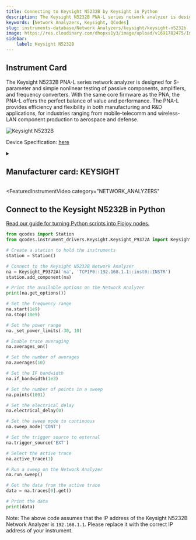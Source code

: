 ```yaml
---
title: Connecting to Keysight N5232B by Keysight in Python
description: The Keysight N5232B PNA-L series network analyzer is designed for S-parameter and simple nonlinear testing of passive components, amplifiers, and frequency converters. With the same core firmware as the PNA, the PNA-L offers the perfect balance of value and performance. The PNA-L provides efficiency and flexibility in both manufacturing and R&D applications, for industries ranging from mobile-telecomm and wireless-LAN component production to aerospace and defense.
keywords: [Network Analyzers, Keysight, QCodes] 
slug: instruments-database/Network Analyzers/keysight/keysight-n5232b 
image: https://res.cloudinary.com/dhopxs1y3/image/upload/v1691782475/Instruments/Network%20Analyzer/Keysight-N5232B/Keysight-N5232B.jpg
sidebar:
    label: Keysight N5232B 
---
```



## Instrument Card

The Keysight N5232B PNA-L series network analyzer is designed for S-parameter and simple nonlinear testing of passive components, amplifiers, and frequency converters. With the same core firmware as the PNA, the PNA-L offers the perfect balance of value and performance. The PNA-L provides efficiency and flexibility in both manufacturing and R&D applications, for industries ranging from mobile-telecomm and wireless-LAN component production to aerospace and defense. 

![Keysight N5232B](https://res.cloudinary.com/dhopxs1y3/image/upload/v1691782475/Instruments/Network%20Analyzer/Keysight-N5232B/Keysight-N5232B.jpg)

Device Specification: [here](https://www.keysight.com/us/en/assets/9018-04392/technical-specifications/9018-04392.pdf)

<details style={{ marginTop: "15px"}}>
<summary><h2 style={{display:'inline'}}>Manufacturer card: KEYSIGHT</h2></summary>

![KEYSIGHT](https://res.cloudinary.com/dhopxs1y3/image/upload/v1692125973/Instruments/Vendor%20Logos/Keysight.png)

Keysight Technologies, or Keysight, is an American company that manufactures electronics test and measurement equipment and software

- Headquarters: USA
- Yearly Revenue (millions, USD): 5420
- Vendor Website: [here](https://www.keysight.com/us/en/home.html)

</details>


<FeaturedInstrumentVideo
  category="NETWORK_ANALYZERS"
></FeaturedInstrumentVideo>

## Connect to the Keysight N5232B in Python

[Read our guide for turning Python scripts into Flojoy nodes.](https://docs.flojoy.ai/contribution/blocks/custom-flojoy-block/)



<Tabs>
<TabItem value="Flojoy" label="Flojoy" className="flojoy-instrument-tabs">

<SectionsCard category="NETWORK_ANALYZERS" manufacturer="Keysight"></SectionsCard>

</TabItem>
<TabItem value="QCodes" label="QCodes">

```python
from qcodes import Station
from qcodes.instrument_drivers.Keysight.Keysight_P9372A import Keysight_P9372A

# Create a station to hold the instruments
station = Station()

# Connect to the Keysight N5232B Network Analyzer
na = Keysight_P9372A('na', 'TCPIP0::192.168.1.1::inst0::INSTR')
station.add_component(na)

# Print the available options on the Network Analyzer
print(na.get_options())

# Set the frequency range
na.start(1e9)
na.stop(10e9)

# Set the power range
na._set_power_limits(-30, 10)

# Enable trace averaging
na.averages_on()

# Set the number of averages
na.averages(10)

# Set the IF bandwidth
na.if_bandwidth(1e3)

# Set the number of points in a sweep
na.points(1001)

# Set the electrical delay
na.electrical_delay(0)

# Set the sweep mode to continuous
na.sweep_mode('CONT')

# Set the trigger source to external
na.trigger_source('EXT')

# Select the active trace
na.active_trace(1)

# Run a sweep on the Network Analyzer
na.run_sweep()

# Get the data from the active trace
data = na.traces[0].get()

# Print the data
print(data)
```

Note: The above code assumes that the IP address of the Keysight N5232B Network Analyzer is `192.168.1.1`. Please replace it with the correct IP address of your instrument.

</TabItem>
</Tabs>